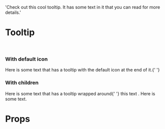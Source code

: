 

  'Check out this cool tooltip. It has some text in it that you can read for more details.'

<Meta title="Components/Tooltip" component={Tooltip} />

# Tooltip

<br />

### With default icon

<Canvas>
  <Story name="Default">
    <Box padding="gutter">
      <Text variant="p" as="span">
        Here is some text that has a tooltip with the default icon at the end of
        it.{' '}
        <Tooltip
          colored={false}
          placement="right"
          as="button"
          text={tooltipText}
        />
      </Text>
    </Box>
  </Story>
</Canvas>

### With children

<Canvas>
  <Story name="WithChildren">
    <Box>
      <Box padding="gutter">
        <Text>
          Here is some text that has a tooltip wrapped around{' '}
          <Tooltip colored={false} placement="top" as="span" text="text">
            <span>this text</span>
          </Tooltip>
          .
        </Text>
      </Box>
      <Box padding="gutter">
        <Inline space={1}>
          <Text>Here is some text.</Text>
          <Tooltip colored={false} placement="bottom" text="text" />
        </Inline>
      </Box>
    </Box>
  </Story>
</Canvas>

# Props

<Props of={Tooltip} />
